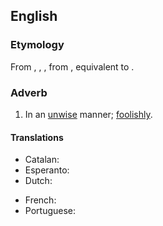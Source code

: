 ==English==

===Etymology===
From {{inh|en|enm|vnwysely}}, {{m|enm|vnwisely}}, {{m|enm|vnwyseliche}}, from {{inh|en|ang|unwīslīċe|t=unwisely, foolish}}, equivalent to {{af|en|un-|wisely}}.

===Adverb===
{{en-adv}}

# In an [[unwise]] manner; [[foolishly]].

====Translations====
{{trans-top|in an unwise manner}}
* Catalan: {{t|ca|nèciament}}
* Esperanto: {{t|eo|malsaĝe|}}
* Dutch: {{t+|nl|onverstandig}}
{{trans-mid}}
* French: {{t+|fr|imprudemment}}
* Portuguese: {{t|pt|insensatamente}}
{{trans-bottom}}